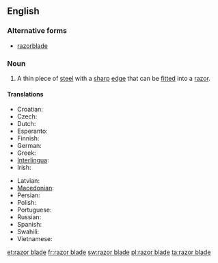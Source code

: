 ==English==

===Alternative forms===
* [[razorblade]]

===Noun===
{{en-noun|head=[[razor]] [[blade]]}}

# A thin piece of [[steel]] with a [[sharp]] [[edge]] that can be [[fitted]] into a [[razor]].

====Translations====
{{trans-top|razor blade}}
* Croatian: {{t|hr|žilet|m}}
* Czech: {{t-|cs|žiletka|f}}
* Dutch: {{t|nl|scheermesje|n}}
* Esperanto: {{t-|eo|razoklingo|xs=Esperanto}}
* Finnish: {{t-|fi|partaterä}}
* German: {{t+|de|Rasierklinge|f}}
* Greek: {{t|el|ξυριστική λεπίδα|tr=ksiristiki lepida|f}}
* [[Interlingua]]: {{t|ia|lamina de rasorio}}
* Irish: {{t|ga|lann rásúir|f}}
{{trans-mid}}
* Latvian: {{t|lv|žilete|xs=Latvian}}
* [[Macedonian]]: {{t|mk|жилет|m|tr=žilét|sc=Cyrl|xs=Macedonian}}
* Persian: {{t|fa|خودتراش|tr=khodtarash}}
* Polish: {{t+|pl|żyletka|f}}
* Portuguese: {{t|pt|lâmina de barbear|f}}
* Russian: {{t+|ru|лезвие|n|sc=Cyrl}}
* Spanish: {{t+|es|cuchilla|f}}
* Swahili: {{t+|sw|wembe|xs=Swahili}}
* Vietnamese: {{t|vi|lươi lam}}
{{trans-bottom}}

[[et:razor blade]]
[[fr:razor blade]]
[[sw:razor blade]]
[[pl:razor blade]]
[[ta:razor blade]]